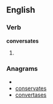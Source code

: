 
==English==

===Verb===
'''conversates'''

# {{third-person singular of|[[conversate]]}}

===Anagrams===
* {{alphagram|aceenorsstv}}
* [[conservates#English|conservates]]
* [[convertases#English|convertases]]